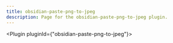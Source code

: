---
title: obsidian-paste-png-to-jpeg
description: Page for the obsidian-paste-png-to-jpeg plugin.
---


<Plugin pluginId={"obsidian-paste-png-to-jpeg"}></Plugin>